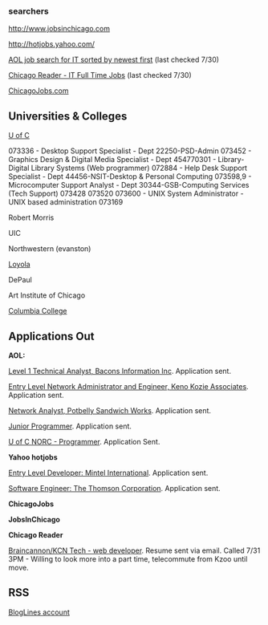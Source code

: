 ===searchers===

[http://www.jobsinchicago.com http://www.jobsinchicago.com]

[http://hotjobs.yahoo.com/ http://hotjobs.yahoo.com/]

[http://aol.careerbuilder.com/JobSeeker/Jobs/JobResults.aspx?sc=2&IPath=JRKGT&excrit=QID%3dA6653234762533%3bst%3dA%3buse%3dALL%3brawWords%3dentry+level%3bTID%3d113474%3bCTY%3dCHICAGO%3bSID%3dIL%3bCID%3dUS%3bENR%3dNO%3bDTP%3dDR3%3bYDI%3dYES%3bIND%3dALL%3bPDQ%3dAll%3bJN%3dJN008%3bPAYL%3d0%3bPAYH%3dGT120%3bPOY%3dNO%3bETD%3dALL%3bRE%3dALL%3bMGT%3dDC%3bSUP%3dDC%3bFRE%3d30%3bCHL%3dAL%3bQS%3dSID_CBAOL003%3bSS%3dNO%3bTITL%3d0%3bOB%3d-modifiedint%3bJQT%3dRAD&sd=2 AOL job search for IT sorted by newest first] (last checked 7/30)

[http://classifieds.chicagoreader.com/gyrobase/Results?sort=date&subsection=oid%3A27048&jobType=Full-time Chicago Reader - IT Full Time Jobs] (last checked 7/30)

[http://www.chicagojobs.com/ ChicagoJobs.com]

==Universities & Colleges==

[http://jobs.uchicago.com U of C]

073336 - Desktop Support Specialist - Dept 22250-PSD-Admin
073452 - Graphics Design & Digital Media Specialist - Dept 454770301 - Library-Digital Library Systems (Web programmer)
072884 - Help Desk Support Specialist - Dept 44456-NSIT-Desktop & Personal Computing
073598,9 - Microcomputer Support Analyst - Dept 30344-GSB-Computing Services (Tech Support)
073428
073520
073600 - UNIX System Administrator - UNIX based administration
073169


Robert Morris

UIC

Northwestern (evanston)

[http://www.careers.luc.edu Loyola]

DePaul

Art Institute of Chicago

[http://www.colum.edu Columbia College]

==Applications Out==
'''AOL:'''

[http://aol.careerbuilder.com/JobSeeker/Jobs/JobDetails.aspx?IPath=JRKGT&jobcount=113&job_did=J7X37F6CLSBMTSFXTSL&sfascc=entry+level&dv=dv&jrdid=&lpage=5&sname=&CiBookMark=1&strcrit=QID%3dA6653234762533%3bst%3dA%3buse%3dALL%3brawWords%3dentry+level%3bTID%3d113474%3bCTY%3dCHICAGO%3bSID%3dIL%3bCID%3dUS%3bENR%3dNO%3bDTP%3dDR3%3bYDI%3dYES%3bIND%3dALL%3bPDQ%3dAll%3bJN%3dJN008%3bPAYL%3d0%3bPAYH%3dgt120%3bPOY%3dNO%3bETD%3dALL%3bRE%3dALL%3bMGT%3dDC%3bSUP%3dDC%3bFRE%3d30%3bCHL%3dAL%3bQS%3dSID_CBAOL003%3bSS%3dNO%3bTITL%3d0%3bJQT%3dRAD Level 1 Technical Analyst, Bacons Information Inc].  Application sent.

[http://aol.careerbuilder.com/JobSeeker/Jobs/JobDetails.aspx?IPath=JRKGT&jobcount=113&job_did=JN60J663CV65329ML0&sfascc=entry+level&dv=dv&jrdid=&lpage=5&sname=&CiBookMark=1&strcrit=QID%3dA6653234762533%3bst%3dA%3buse%3dALL%3brawWords%3dentry+level%3bTID%3d113474%3bCTY%3dCHICAGO%3bSID%3dIL%3bCID%3dUS%3bENR%3dNO%3bDTP%3dDR3%3bYDI%3dYES%3bIND%3dALL%3bPDQ%3dAll%3bJN%3dJN008%3bPAYL%3d0%3bPAYH%3dgt120%3bPOY%3dNO%3bETD%3dALL%3bRE%3dALL%3bMGT%3dDC%3bSUP%3dDC%3bFRE%3d30%3bCHL%3dAL%3bQS%3dSID_CBAOL003%3bSS%3dNO%3bTITL%3d0%3bJQT%3dRAD  Entry Level Network Administrator and Engineer, Keno Kozie Associates].  Application sent.

[http://aol.careerbuilder.com/JobSeeker/Jobs/JobDetails.aspx?IPath=JRKGT&jobcount=112&job_did=J8C06G6BW0WGKS00HCC&sfascc=entry+level&dv=dv&jrdid=&lpage=5&sname=&CiBookMark=2&strcrit=QID%3dA6653234762533%3bst%3dA%3buse%3dALL%3brawWords%3dentry+level%3bTID%3d113474%3bCTY%3dCHICAGO%3bSID%3dIL%3bCID%3dUS%3bENR%3dNO%3bDTP%3dDR3%3bYDI%3dYES%3bIND%3dALL%3bPDQ%3dAll%3bJN%3dJN008%3bPAYL%3d0%3bPAYH%3dGT120%3bPOY%3dNO%3bETD%3dALL%3bRE%3dALL%3bMGT%3dDC%3bSUP%3dDC%3bFRE%3d30%3bCHL%3dAL%3bQS%3dSID_CBAOL003%3bSS%3dNO%3bTITL%3d0%3bJQT%3dRAD Network Analyst, Potbelly Sandwich Works].  Application sent.

[http://aol.careerbuilder.com/JobSeeker/Jobs/JobDetails.aspx?IPath=JRKGT&jobcount=115&job_did=J8C47Q6Q1CRY9G9JWP8&sfascc=entry+level&dv=dv&jrdid=&lpage=5&sname=&CiBookMark=2&strcrit=QID%3dA6653234762533%3bst%3dA%3buse%3dALL%3brawWords%3dentry+level%3bTID%3d113474%3bCTY%3dCHICAGO%3bSID%3dIL%3bCID%3dUS%3bENR%3dNO%3bDTP%3dDR3%3bYDI%3dYES%3bIND%3dALL%3bPDQ%3dAll%3bJN%3dJN008%3bPAYL%3d0%3bPAYH%3dGT120%3bPOY%3dNO%3bETD%3dALL%3bRE%3dALL%3bMGT%3dDC%3bSUP%3dDC%3bFRE%3d30%3bCHL%3dAL%3bQS%3dSID_CBAOL003%3bSS%3dNO%3bTITL%3d0%3bJQT%3dRAD Junior Programmer].  Application sent.

[http://aol.careerbuilder.com/JobSeeker/Jobs/JobDetails.aspx?IPath=JRKGT&jobcount=120&job_did=J7X6SQ6Y98NW2MV1WC7&sfascc=entry+level&dv=dv&jrdid=&lpage=5&sname=&CiBookMark=1&strcrit=QID%3dA6653234762533%3bst%3dA%3buse%3dALL%3brawWords%3dentry+level%3bTID%3d113474%3bCTY%3dCHICAGO%3bSID%3dIL%3bCID%3dUS%3bENR%3dNO%3bDTP%3dDR3%3bYDI%3dYES%3bIND%3dALL%3bPDQ%3dAll%3bJN%3dJN008%3bPAYL%3d0%3bPAYH%3dGT120%3bPOY%3dNO%3bETD%3dALL%3bRE%3dALL%3bMGT%3dDC%3bSUP%3dDC%3bFRE%3d30%3bCHL%3dAL%3bQS%3dSID_CBAOL003%3bSS%3dNO%3bTITL%3d0%3bOB%3d-modifiedint%3bJQT%3dRAD U of C NORC - Programmer].  Application Sent.


'''Yahoo hotjobs'''

[http://hotjobs.yahoo.com/jobseeker/jobsearch/job_detail.html;_ylt=Aku3UOuK9wVOoSqW9Fh.mhf6Q6IX?job_id=J929456BZ Entry Level Developer: Mintel International].  Application sent.

[http://hotjobs.yahoo.com/jobseeker/jobsearch/job_detail.html;_ylt=AqHbxD32ijFI0bB9t3yu7__6Q6IX?job_id=JNG99BOR0 Software Engineer: The Thomson Corporation].  Application sent.

'''ChicagoJobs'''


'''JobsInChicago'''

'''Chicago Reader'''

[http://classifieds.chicagoreader.com/chicago/ViewAd?oid=oid%3A237134 Braincannon/KCN Tech - web developer].  Resume sent via email.  Called 7/31 3PM - Willing to look more into a part time, telecommute from Kzoo until move.

==RSS==

[http://www.bloglines.com/myblogs BlogLines account]